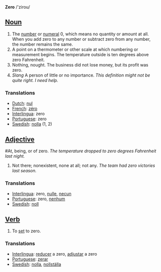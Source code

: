'''Zero''' /'zirou/

==[[Noun]]==

# The [[number]] or [[numeral]] 0, which means no quantity or amount at all. When you add zero to any number or subtract zero from any number, the number remains the same. 
#A point on a thermometer or other scale at which numbering or measurement begins. The temperature outside is ten degrees above zero Fahrenheit. 
# Nothing, nought. The business did not lose money, but its profit was zero.
# ''Slang'' A person of little or no importance. ''This definition might not be quite right. I need help.''

===Translations===
*[[Dutch]]: [[nul]]
*[[French]]: [[zéro]]
*[[Interlingua]]: zero
*[[Portuguese]]: zero
*[[Swedish]]: [[nolla]] (1, 2)

==[[Adjective]]==
­#At, being, or of zero. ''The temperature dropped to zero degrees Fahrenheit last night.''
#Not there; nonexistent, none at all; not any. ''The team had zero victories last season.''
 
===Translations===
*[[Interlingua]]: zero, [[nulle]], [[necun]]
*[[Portuguese]]: zero, [[nenhum]]
*[[Swedish]]: [[noll]]

==[[Verb]]==

# To [[set]] to zero.

===Translations===
*[[Interlingua]]: [[reducer]] a zero, [[adjustar]] a zero
*[[Portuguese]]: [[zerar]]
*[[Swedish]]: [[nolla]], [[nollställa]]